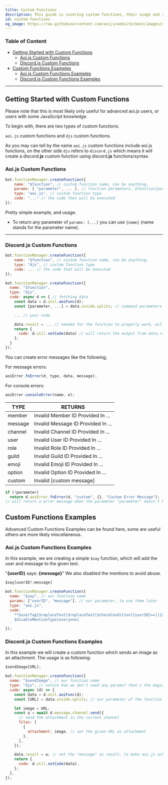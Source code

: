 ```yaml
---
title: Custom Functions
description: This guide is covering custom functions, their usage and some useful examples.
id: custom-functions
og_image: https://raw.githubusercontent.com/aoijs/website/main/images/og/14.png
---
```



### Table of Content

- [Getting Started with Custom Functions](#getting-started-with-custom-functions)
  - [Aoi.js Custom Functions](#aoijs-custom-functions)
  - [Discord.js Custom Functions](#discordjs-custom-functions)
- [Custom Functions Examples](#custom-functions-examples)
  - [Aoi.js Custom Functions Examples](#aoijs-custom-functions-examples)
  - [Discord.js Custom Functions Examples](#discordjs-custom-functions-examples)

---

## Getting Started with Custom Functions

<Callout type="warning" emoji="⚠️">
  Please note that this is most likely only useful for advanced aoi.js users, or users with some JavaScript knowledge.
</Callout>

To begin with, there are two types of custom functions.

`aoi.js` custom functions and `djs` custom functions.

As you may can tell by the name `aoi.js` custom functions include aoi.js functions, on the other side `djs` refers to `discord.js` which means it will create a discord.**js** custom function using discord.**js** functions/syntax.

### Aoi.js Custom Functions

```js
bot.functionManager.createFunction({
    name: "$function", // custom function name, can be anything.
    params: [ "parameter", ... ], // function parameters, $function[parameter;parameter]
    type: "aoi.js", // custom function type
    code: "..." // the code that will be executed
});
```

Pretty simple example, and usage.

- To return any parameter of `params: [...]` you can use `{name}` (name stands for the parameter name).

---

### Discord.js Custom Functions

```js
bot.functionManager.createFunction({
    name: "$function", // custom function name, can be anything.
    type: "djs", // custom function type
    code: ... // the code that will be executed
});
```

```js {10-13}
bot.functionManager.createFunction({
  name: "$function",
  type: "djs",
  code: async d => { // fetching data
    const data = d.util.aoiFunc(d);
    const [parameter, ...] = data.inside.splits; // command parameters

    ... // your code

    data.result = ... // needed for the function to properly work, will set the "output" of the function
    return {
      code: d.util.setCode(data) // will return the output from data.result
    };
  }
});
```

You can create error messages like the following;

For message errors:

```js
aoiError.fnError(d, type, data, message);
```

For console errors:

```js
aoiError.consoleError(name, e);
```

| TYPE    | RETURNS                            |
| ------- | ---------------------------------- |
| member  | Invalid Member ID Provided In ...  |
| message | Invalid Message ID Provided In ... |
| channel | Invalid Channel ID Provided In ... |
| user    | Invalid User ID Provided In ...    |
| role    | Invalid Role ID Provided In ...    |
| guild   | Invalid Guild ID Provided In ...   |
| emoji   | Invalid Emoji ID Provided In ...   |
| option  | Invalid Option ID Provided In ...  |
| custom  | Invalid [custom message]           |

```js
if (!parameter)
  return d.aoiError.fnError(d, "custom", {}, "Custom Error Message");
// will return a error message when the parameter "parameter" doesn't have any arguments.
```

## Custom Functions Examples

Advanced Custom Functions Examples can be found here, some are useful others are more likely miscellaneous.

### Aoi.js Custom Functions Examples

In this example, we are creating a simple `$say` function, which will add the user and message to the given text.

"**\{userID\}** says: **\{message\}**" We also disabled the mentions to avoid abuse.

```ts
$say[userID?;message]
```

```js
bot.functionManager.createFunction({
  name: "$say", // our function name
  params: ["userID", "message"], // our parameter, to use them later
  type: "aoi.js",
  code: ` 
    **$userTag[$replaceText[$replaceText[$checkCondition[{userID}==||{userID}==undefined];true;$authorID];false;{userID}]]** says: **{message}**
    $disableMentionType[everyone]
  `
});
```

### Discord.js Custom Functions Examples

In this example we will create a custom function which sends an image as an attachment. The usage is as following:

```ts
$sendImage[URL];
```

```js
bot.functionManager.createFunction({
  name: "$sendImage", // our function name
  type: "djs", // notice how we don't need any params? that's the magic of JavaScript
  code: async (d) => {
    const data = d.util.aoiFunc(d);
    const [URL] = data.inside.splits; // our parameter of the function

    let image = URL;
    const a = await d.message.channel.send({
      // send the attachment in the current channel
      files: [
        {
          attachment: image, // set the given URL as attachment
        },
      ],
    });

    data.result = a; // set the "message" as result, to make aoi.js acknowledge it
    return {
      code: d.util.setCode(data),
    };
  },
});
```
